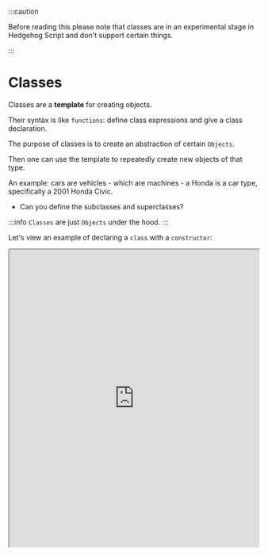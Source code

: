 
:::caution

Before reading this please note that classes are in an experimental stage in Hedgehog Script and don't support certain things.

:::


# Classes

Classes are a **template** for creating objects. 

Their syntax is like `functions`: define class expressions and give a class declaration.

The purpose of classes is to create an abstraction of certain `Objects`. 

Then one can use the template to repeatedly create new objects of that type. 

An example: cars are vehicles - which are machines - a Honda is a car type, specifically a 2001 Honda Civic. 

- Can you define the subclasses and superclasses?

:::info
`Classes` are just `Objects` under the hood.
:::

Let's view an example of declaring a `class` with a `constructor`:


<iframe
    src="https://hlab.app/s/docs/classex1_hbook"
    width="100%"
    height="600px" />

A `Class` can have both subclasses and superclasses. Hence, one can effectively have inheritance. 

:::caution
A ReferenceError will be thrown if a class is constructed or initialized before it's declared. (unlike functions)
:::

The way we defined the class above is via class expressions. 

There is another way, direct declaration:

<iframe
    src="https://hlab.app/s/docs/classex2_hbook"
    width="100%"
    height="500px" />

:::tip
As shown above one can do a few important things in the class body: 

- define methods/properties and define the constructor
:::

<p>&nbsp;</p>

:::info

An important concept is binding `this`. Check out [this](../Expressions%20%26%20Operators/this.mdx) to learn about `this`.
:::


Regarding subclasses, creating them as a derived class is as simple as adding `extends`:
- `class [subClassName] extends [className] {constructor(...) { super(...) } }`
<p>&nbsp;</p>

:::info

One can override class body methods: Consider 'Animal' has a subclass 'Hippo', which has a different version of `eat()`.
 
 - Instances of 'Hippo' will use their `eat()` instead of `Animal.eat()`.

:::

<p>&nbsp;</p>

For more, detailed information, visit: [Classes - MDN](https://developer.mozilla.org/en-US/docs/Web/JavaScript/Reference/Classes)